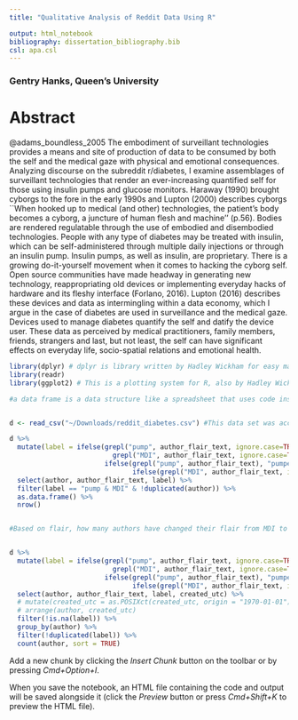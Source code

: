 ```yaml
---
title: "Qualitative Analysis of Reddit Data Using R"

output: html_notebook
bibliography: dissertation_bibliography.bib
csl: apa.csl
---
```

### Gentry Hanks, Queen's University
# Abstract
@adams_boundless_2005
The embodiment of surveillant technologies provides a means and site of production of data to be consumed by both the self and the medical gaze with physical and emotional consequences. Analyzing discourse on the subreddit r/diabetes, I examine assemblages of surveillant technologies that render an ever-increasing quantified self for those using insulin pumps and glucose monitors. Haraway (1990) brought cyborgs to the fore in the early 1990s and Lupton (2000) describes cyborgs ``When hooked up to medical (and other) technologies, the patient's body becomes a cyborg, a juncture of human flesh and machine'' (p.56). Bodies are rendered regulatable through the use of embodied and disembodied technologies. People with any type of diabetes may be treated with insulin, which can be self-administered through multiple daily injections or through an insulin pump. Insulin pumps, as well as insulin, are proprietary. There is a growing do-it-yourself movement when it comes to hacking the cyborg self. Open source communities have made headway in generating new technology, reappropriating old devices or implementing everyday hacks of hardware and its fleshy interface (Forlano, 2016). Lupton (2016) describes these devices and data as intermingling within a data economy, which I argue in the case of diabetes are used in surveillance and the medical gaze. Devices used to manage diabetes quantify the self and datify the device user. These data as perceived by medical practitioners, family members, friends, strangers and last, but not least, the self can have significant effects on everyday life, socio-spatial relations and emotional health.


```r
library(dplyr) # dplyr is library written by Hadley Wickham for easy manipulation of data. See https://cran.r-project.org/web/packages/dplyr/index.html to download or http://dplyr.tidyverse.org/
library(readr)
library(ggplot2) # This is a plotting system for R, also by Hadley Wickham. See http://ggplot2.org/.
```
```r
#a data frame is a data structure like a spreadsheet that uses code instead of a graphical user interface.


d <- read_csv("~/Downloads/reddit_diabetes.csv") #This data set was accessed through the reddit API and is publicly available.
```

```r
d %>%
  mutate(label = ifelse(grepl("pump", author_flair_text, ignore.case=TRUE) &
                          grepl("MDI", author_flair_text, ignore.case=TRUE), "pump & MDI", 
                        ifelse(grepl("pump", author_flair_text), "pumper",
                               ifelse(grepl("MDI", author_flair_text, ignore.case=TRUE), "MDI", NA)))) %>%
  select(author, author_flair_text, label) %>%
  filter(label == "pump & MDI" & !duplicated(author)) %>%
  as.data.frame() %>%
  nrow()


#Based on flair, how many authors have changed their flair from MDI to pump or pump to MDI?


d %>%
  mutate(label = ifelse(grepl("pump", author_flair_text, ignore.case=TRUE) &
                          grepl("MDI", author_flair_text, ignore.case=TRUE), "pump & MDI", 
                        ifelse(grepl("pump", author_flair_text), "pumper",
                               ifelse(grepl("MDI", author_flair_text, ignore.case=TRUE), "MDI", NA)))) %>%
  select(author, author_flair_text, label, created_utc) %>%
  # mutate(created_utc = as.POSIXct(created_utc, origin = "1970-01-01")) %>%
  # arrange(author, created_utc)
  filter(!is.na(label)) %>%
  group_by(author) %>%
  filter(!duplicated(label)) %>%
  count(author, sort = TRUE)

```

Add a new chunk by clicking the *Insert Chunk* button on the toolbar or by pressing *Cmd+Option+I*.

When you save the notebook, an HTML file containing the code and output will be saved alongside it (click the *Preview* button or press *Cmd+Shift+K* to preview the HTML file).
